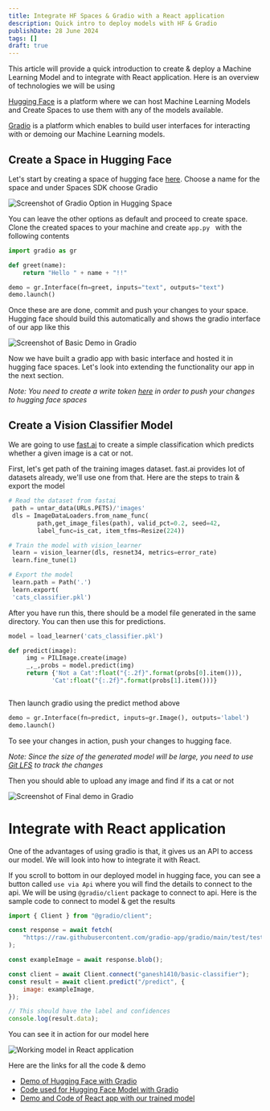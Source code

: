 ```yaml
---
title: Integrate HF Spaces & Gradio with a React application
description: Quick intro to deploy models with HF & Gradio
publishDate: 28 June 2024
tags: []
draft: true
---
```


This article will provide a quick introduction to create & deploy a Machine Learning Model and to integrate with React application.
Here is an overview of technologies we will be using

[Hugging Face](https://huggingface.co/) is a platform where we can host Machine Learning Models and Create Spaces to use them with any of the models available.

[Gradio](https://www.gradio.app/) is a platform which enables to build user interfaces for interacting with or demoing our Machine Learning models.

## Create a Space in Hugging Face

Let's start by creating a space of hugging face [here](https://huggingface.co/new-space). Choose a name for the space and under Spaces SDK choose Gradio

![Screenshot of Gradio Option in Hugging Space](./images/select-gradio.png)

You can leave the other options as default and proceed to create space. Clone the created spaces to your machine and create `app.py ` with the following contents

```python
import gradio as gr

def greet(name):
    return "Hello " + name + "!!"

demo = gr.Interface(fn=greet, inputs="text", outputs="text")
demo.launch()
```

Once these are are done, commit and push your changes to your space. Hugging face should build this automatically and shows the gradio interface of our app like this

![Screenshot of Basic Demo in Gradio](./images/initial-demo.png)

Now we have built a gradio app with basic interface and hosted it in hugging face spaces. Let's look into extending the functionality our app in the next section.

_Note: You need to create a write token [here](https://huggingface.co/settings/tokens) in order to push your changes to hugging face spaces_

## Create a Vision Classifier Model

We are going to use [fast.ai](https://docs.fast.ai/) to create a simple classification which predicts whether a given image is a cat or not.

First, let's get path of the training images dataset. fast.ai provides lot of datasets already, we'll use one from that. Here are the steps to train & export the model

```python
# Read the dataset from fastai
 path = untar_data(URLs.PETS)/'images'
 dls = ImageDataLoaders.from_name_func(
        path,get_image_files(path), valid_pct=0.2, seed=42,
        label_func=is_cat, item_tfms=Resize(224))

# Train the model with vision_learner
 learn = vision_learner(dls, resnet34, metrics=error_rate)
 learn.fine_tune(1)

# Export the model
 learn.path = Path('.')
 learn.export(
 'cats_classifier.pkl')


```

After you have run this, there should be a model file generated in the same directory. You can then use this for predictions.

```python
model = load_learner('cats_classifier.pkl')

def predict(image):
     img = PILImage.create(image)
     _,_,probs = model.predict(img)
     return {'Not a Cat':float("{:.2f}".format(probs[0].item())),
            'Cat':float("{:.2f}".format(probs[1].item()))}



```

Then launch gradio using the predict method above

```python
demo = gr.Interface(fn=predict, inputs=gr.Image(), outputs='label')
demo.launch()
```

To see your changes in action, push your changes to hugging face.

_Note: Since the size of the generated model will be large, you need to use [Git LFS](https://git-lfs.com/) to track the changes_

Then you should able to upload any image and find if its a cat or not

![Screenshot of Final demo in Gradio](./images/final-demo.png)

# Integrate with React application

One of the advantages of using gradio is that, it gives us an API to access our model. We will look into how to integrate it with React.

If you scroll to bottom in our deployed model in hugging face, you can see a button called `use via Api` where you will find the details to connect to the api. We will be using `@gradio/client` package to connect to api. Here is the sample code to connect to model & get the results

```javascript
import { Client } from "@gradio/client";

const response = await fetch(
	"https://raw.githubusercontent.com/gradio-app/gradio/main/test/test_files/bus.png",
);

const exampleImage = await response.blob();

const client = await Client.connect("ganesh1410/basic-classifier");
const result = await client.predict("/predict", {
	image: exampleImage,
});

// This should have the label and confidences
console.log(result.data);
```

You can see it in action for our model here

![Working model in React application](./images/react-app-demo.gif)

Here are the links for all the code & demo

- [Demo of Hugging Face with Gradio](https://huggingface.co/spaces/ganesh1410/basic-classifier)
- [Code used for Hugging Face Model with Gradio](https://huggingface.co/spaces/ganesh1410/basic-classifier/tree/main)
- [Demo and Code of React app with our trained model](https://codesandbox.io/p/devbox/pedantic-knuth-9cm66p)
